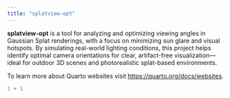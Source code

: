 ```yaml
---
title: "splatview-opt"
---
```


**splatview-opt** is a tool for analyzing and optimizing viewing angles in Gaussian Splat renderings, with a focus on minimizing sun glare and visual hotspots. By simulating real-world lighting conditions, this project helps identify optimal camera orientations for clear, artifact-free visualization—ideal for outdoor 3D scenes and photorealistic splat-based environments.

To learn more about Quarto websites visit <https://quarto.org/docs/websites>.

```r
1 + 1
```
